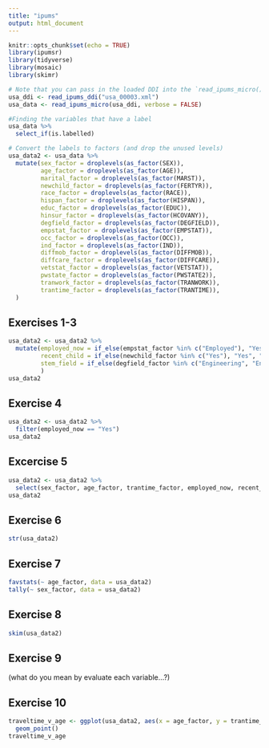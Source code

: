 ```yaml
---
title: "ipums"
output: html_document
---
```


```r
knitr::opts_chunk$set(echo = TRUE)
library(ipumsr)
library(tidyverse)
library(mosaic)
library(skimr)
```

```r
# Note that you can pass in the loaded DDI into the `read_ipums_micro()`
usa_ddi <- read_ipums_ddi("usa_00003.xml")
usa_data <- read_ipums_micro(usa_ddi, verbose = FALSE)

#Finding the variables that have a label
usa_data %>%
  select_if(is.labelled)

# Convert the labels to factors (and drop the unused levels)
usa_data2 <- usa_data %>%
  mutate(sex_factor = droplevels(as_factor(SEX)),
         age_factor = droplevels(as_factor(AGE)),
         marital_factor = droplevels(as_factor(MARST)),
         newchild_factor = droplevels(as_factor(FERTYR)),
         race_factor = droplevels(as_factor(RACE)),
         hispan_factor = droplevels(as_factor(HISPAN)),
         educ_factor = droplevels(as_factor(EDUC)),
         hinsur_factor = droplevels(as_factor(HCOVANY)),
         degfield_factor = droplevels(as_factor(DEGFIELD)),
         empstat_factor = droplevels(as_factor(EMPSTAT)),
         occ_factor = droplevels(as_factor(OCC)),
         ind_factor = droplevels(as_factor(IND)),
         diffmob_factor = droplevels(as_factor(DIFFMOB)),
         diffcare_factor = droplevels(as_factor(DIFFCARE)),
         vetstat_factor = droplevels(as_factor(VETSTAT)),
         pwstate_factor = droplevels(as_factor(PWSTATE2)),
         tranwork_factor = droplevels(as_factor(TRANWORK)),
         trantime_factor = droplevels(as_factor(TRANTIME)),
  )
```

## Exercises 1-3
```r
usa_data2 <- usa_data2 %>%
  mutate(employed_now = if_else(empstat_factor %in% c("Employed"), "Yes", "No"),
         recent_child = if_else(newchild_factor %in% c("Yes"), "Yes", "No"),
         stem_field = if_else(degfield_factor %in% c("Engineering", "Environment and Natural Resources", "Architecture", "Medical and Health Sciences and Services", "Psychology", "Computer and Information Sciences", "Biology and Life Sciences", "Social Sciences", "Mathematics and Statistics", "Physical Sciences", "Agriculture"), "Yes", "No")
         )
usa_data2
```

## Exercise 4
```r
usa_data2 <- usa_data2 %>%
  filter(employed_now == "Yes")
usa_data2
```

## Excercise 5
```r
usa_data2 <- usa_data2 %>%
  select(sex_factor, age_factor, trantime_factor, employed_now, recent_child, stem_field)
usa_data2
```

## Exercise 6
```r
str(usa_data2)
```

## Exercise 7
```r
favstats(~ age_factor, data = usa_data2)
tally(~ sex_factor, data = usa_data2)
```

## Exercise 8
```r
skim(usa_data2)
```

## Exercise 9
(what do you mean by evaluate each variable...?)

## Exercise 10
```r
traveltime_v_age <- ggplot(usa_data2, aes(x = age_factor, y = trantime_factor)) +
  geom_point()
traveltime_v_age
```